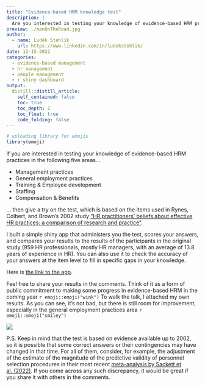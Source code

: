 ```yaml
---
title: "Evidence-based HRM knowledge test"
description: |
  Are you interested in testing your knowledge of evidence-based HRM practices? 
preview: ./manOnTheRoad.jpg
author:
  - name: Luděk Stehlík
    url: https://www.linkedin.com/in/ludekstehlik/
date: 12-15-2022
categories:
  - evidence-based management
  - hr management
  - people management
  - r shiny dashboard
output:
  distill::distill_article:
    self_contained: false
    toc: true
    toc_depth: 2
    toc_float: true
    code_folding: false
---
```



```r

# uploading library for emojis
library(emoji)

```

If you are interested in testing your knowledge of evidence-based HRM practices in the following five areas...

* Management practices
* General employment practices
* Training & Employee development
* Staffing
* Compensation & Benefits

... then give a try on the test, which is based on the items used in Rynes, Colbert, and Brown's 2002 study ["HR practitioners' beliefs about effective HR practices: a comparison of research and practice"](https://psycnet.apa.org/record/2003-99255-001).

I built a simple shiny app that administers you the test, scores your answers, and compares your results to the results of the participants in the original study (959 HR professionals, mostly HR managers, with an average of 13.8 years of experience in HR). You can also use it to check the accuracy of your answers at the item level to fill in specific gaps in your knowledge.

Here is [the link to the app](https://peopleanalyticsblog.shinyapps.io/evidence_based_hrm_test/). 

Feel free to share your results in the comments. Think of it as a form of public commitment to making some progress in evidence-based HRM in the coming year `r emoji::emoji("wink")` To walk the talk, I attached my own results. As you can see, it's not bad, but there is still room for improvement, especially in the general employment practices area `r emoji::emoji("smiley")`

<img src="./results.png"> 

P.S. Keep in mind that the test is based on evidence available up to 2002, so it is possible that some correct answers or their contingencies may have changed in that time. For all of them, consider, for example, the adjustment of the estimate of the magnitude of the predictive validity of personnel selection procedures in their most recent [meta-analysis by Sackett et al. (2022)](https://psycnet.apa.org/record/2022-17327-001). If you come across any such discrepancy, it would be great if you share it with others in the comments. 
